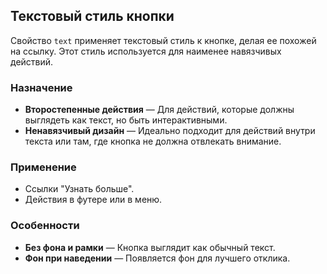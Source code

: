 ## Текстовый стиль кнопки

Свойство `text` применяет текстовый стиль к кнопке, делая ее похожей на ссылку. Этот стиль используется для наименее навязчивых действий.

### Назначение
- **Второстепенные действия** — Для действий, которые должны выглядеть как текст, но быть интерактивными.
- **Ненавязчивый дизайн** — Идеально подходит для действий внутри текста или там, где кнопка не должна отвлекать внимание.

### Применение
- Ссылки "Узнать больше".
- Действия в футере или в меню.

### Особенности
- **Без фона и рамки** — Кнопка выглядит как обычный текст.
- **Фон при наведении** — Появляется фон для лучшего отклика.
